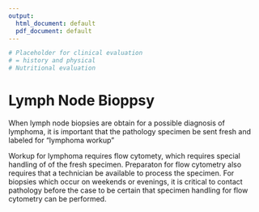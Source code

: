 ```yaml
---
output:
  html_document: default
  pdf_document: default
---
```

```r
# Placeholder for clinical evaluation
# = history and physical
# Nutritional evaluation
```

# Lymph Node Bioppsy  {#node_salo}

When lymph node biopsies are obtain for a possible diagnosis of lymphoma, it is important that the pathology specimen be sent fresh and labeled for "lymphoma workup"

Workup for lymphoma requires flow cytomety, which requires special handling of of the fresh specimen. Preparaton for flow cytometry also requires that a technician be available to process the specimen.  For biopsies which occur on weekends or evenings, it is critical to contact pathology before the case to be certain that specimen handling for flow cytometry can be performed.
